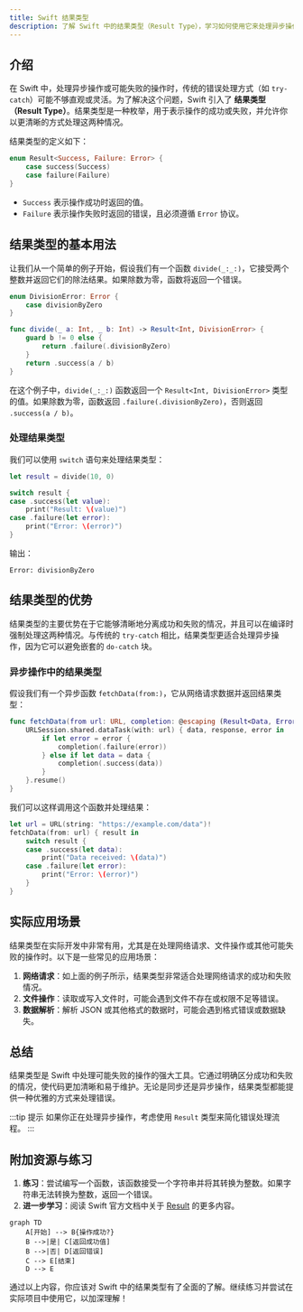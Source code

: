 ```yaml
---
title: Swift 结果类型
description: 了解 Swift 中的结果类型（Result Type），学习如何使用它来处理异步操作中的成功和失败情况。
---
```


## 介绍

在 Swift 中，处理异步操作或可能失败的操作时，传统的错误处理方式（如 `try-catch`）可能不够直观或灵活。为了解决这个问题，Swift 引入了 **结果类型（Result Type）**。结果类型是一种枚举，用于表示操作的成功或失败，并允许你以更清晰的方式处理这两种情况。

结果类型的定义如下：

```swift
enum Result<Success, Failure: Error> {
    case success(Success)
    case failure(Failure)
}
```

- `Success` 表示操作成功时返回的值。
- `Failure` 表示操作失败时返回的错误，且必须遵循 `Error` 协议。

## 结果类型的基本用法

让我们从一个简单的例子开始，假设我们有一个函数 `divide(_:_:)`，它接受两个整数并返回它们的除法结果。如果除数为零，函数将返回一个错误。

```swift
enum DivisionError: Error {
    case divisionByZero
}

func divide(_ a: Int, _ b: Int) -> Result<Int, DivisionError> {
    guard b != 0 else {
        return .failure(.divisionByZero)
    }
    return .success(a / b)
}
```

在这个例子中，`divide(_:_:)` 函数返回一个 `Result<Int, DivisionError>` 类型的值。如果除数为零，函数返回 `.failure(.divisionByZero)`，否则返回 `.success(a / b)`。

### 处理结果类型

我们可以使用 `switch` 语句来处理结果类型：

```swift
let result = divide(10, 0)

switch result {
case .success(let value):
    print("Result: \(value)")
case .failure(let error):
    print("Error: \(error)")
}
```

输出：
```
Error: divisionByZero
```

## 结果类型的优势

结果类型的主要优势在于它能够清晰地分离成功和失败的情况，并且可以在编译时强制处理这两种情况。与传统的 `try-catch` 相比，结果类型更适合处理异步操作，因为它可以避免嵌套的 `do-catch` 块。

### 异步操作中的结果类型

假设我们有一个异步函数 `fetchData(from:)`，它从网络请求数据并返回结果类型：

```swift
func fetchData(from url: URL, completion: @escaping (Result<Data, Error>) -> Void) {
    URLSession.shared.dataTask(with: url) { data, response, error in
        if let error = error {
            completion(.failure(error))
        } else if let data = data {
            completion(.success(data))
        }
    }.resume()
}
```

我们可以这样调用这个函数并处理结果：

```swift
let url = URL(string: "https://example.com/data")!
fetchData(from: url) { result in
    switch result {
    case .success(let data):
        print("Data received: \(data)")
    case .failure(let error):
        print("Error: \(error)")
    }
}
```

## 实际应用场景

结果类型在实际开发中非常有用，尤其是在处理网络请求、文件操作或其他可能失败的操作时。以下是一些常见的应用场景：

1. **网络请求**：如上面的例子所示，结果类型非常适合处理网络请求的成功和失败情况。
2. **文件操作**：读取或写入文件时，可能会遇到文件不存在或权限不足等错误。
3. **数据解析**：解析 JSON 或其他格式的数据时，可能会遇到格式错误或数据缺失。

## 总结

结果类型是 Swift 中处理可能失败的操作的强大工具。它通过明确区分成功和失败的情况，使代码更加清晰和易于维护。无论是同步还是异步操作，结果类型都能提供一种优雅的方式来处理错误。

:::tip 提示
如果你正在处理异步操作，考虑使用 `Result` 类型来简化错误处理流程。
:::

## 附加资源与练习

1. **练习**：尝试编写一个函数，该函数接受一个字符串并将其转换为整数。如果字符串无法转换为整数，返回一个错误。
2. **进一步学习**：阅读 Swift 官方文档中关于 [Result](https://developer.apple.com/documentation/swift/result) 的更多内容。

```mermaid
graph TD
    A[开始] --> B{操作成功?}
    B -->|是| C[返回成功值]
    B -->|否| D[返回错误]
    C --> E[结束]
    D --> E
```

通过以上内容，你应该对 Swift 中的结果类型有了全面的了解。继续练习并尝试在实际项目中使用它，以加深理解！